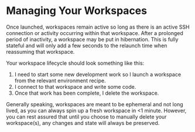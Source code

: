 # Managing Your Workspaces

Once launched, workspaces remain active so long as there is an active SSH connection or activity occurring within that workspace. After a prolonged period of inactivity, a workspace may be put in hibernation. This is fully stateful and will only add a few seconds to the relaunch time when reassuming that workspace.&#x20;

Your workspace lifecycle should look something like this:&#x20;

1. I need to start some new development work so I launch a workspace from the relevant environment recipe.&#x20;
2. I connect to that workspace and write some code.&#x20;
3. Once that work has been complete, I delete the workspace.

Generally speaking, workspaces are meant to be ephemeral and not long lived, as you can always spin up a fresh workspace in <1 minute. However, you can rest assured that until you choose to manually delete your workspace(s), any changes and state will always be preserved.&#x20;
